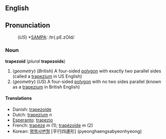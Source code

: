 ==English==
==Pronunciation==
:(''US'') *[[w:SAMPA|SAMPA]]: /tr{.pE.zOId/

===Noun===
'''trapezoid''' (''plural'' '''trapezoids''')

# (''geometry'') (''British'') A four-sided [[polygon]] with exactly two parallel sides (called a [[trapezium]] in US English)
# (''geometry'') (''US'') A four-sided [[polygon]] with no two sides parallel (known as a [[trapezium]] in British English)

====Translations====
*Danish: [[trapezoide]]
*Dutch: [[trapezium]] ''n''
*[[Esperanto]]: [[trapezio]]
*French: [[trapèze]] ''m'' (1); [[trapézoïde]] ''m'' (2)
*Korean: [[평행사변형]] [平行四邊形] (pyeonghaengsabyeonhyeong)